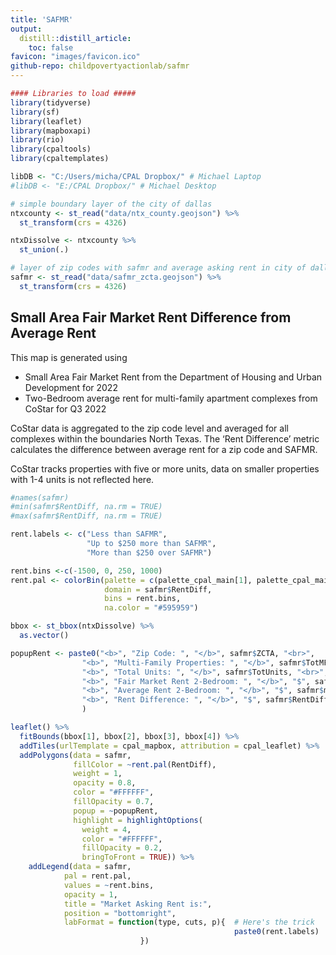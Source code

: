 ```yaml
---
title: 'SAFMR'
output:
  distill::distill_article:
    toc: false
favicon: "images/favicon.ico"
github-repo: childpovertyactionlab/safmr
---
```


```r
#### Libraries to load #####
library(tidyverse)
library(sf)
library(leaflet)
library(mapboxapi)
library(rio)
library(cpaltools)
library(cpaltemplates)

libDB <- "C:/Users/micha/CPAL Dropbox/" # Michael Laptop
#libDB <- "E:/CPAL Dropbox/" # Michael Desktop

```

```r
# simple boundary layer of the city of dallas
ntxcounty <- st_read("data/ntx_county.geojson") %>%
  st_transform(crs = 4326)

ntxDissolve <- ntxcounty %>%
  st_union(.)

# layer of zip codes with safmr and average asking rent in city of dallas
safmr <- st_read("data/safmr_zcta.geojson") %>%
  st_transform(crs = 4326)
```

## Small Area Fair Market Rent Difference from Average Rent

This map is generated using 

* Small Area Fair Market Rent from the Department of Housing and Urban Development for 2022
* Two-Bedroom average rent for multi-family apartment complexes from CoStar for Q3 2022

CoStar data is aggregated to the zip code level and averaged for all complexes within the boundaries North Texas.
The 'Rent Difference' metric calculates the difference between average rent for a zip code and SAFMR.

CoStar tracks properties with five or more units, data on smaller properties with 1-4 units is not reflected here.

```r
#names(safmr)
#min(safmr$RentDiff, na.rm = TRUE)
#max(safmr$RentDiff, na.rm = TRUE)

rent.labels <- c("Less than SAFMR",
                 "Up to $250 more than SAFMR",
                 "More than $250 over SAFMR")

rent.bins <-c(-1500, 0, 250, 1000)
rent.pal <- colorBin(palette = c(palette_cpal_main[1], palette_cpal_main[4], palette_cpal_main[2]), 
                     domain = safmr$RentDiff, 
                     bins = rent.bins, 
                     na.color = "#595959")

bbox <- st_bbox(ntxDissolve) %>%
  as.vector()

popupRent <- paste0("<b>", "Zip Code: ", "</b>", safmr$ZCTA, "<br>",
                "<b>", "Multi-Family Properties: ", "</b>", safmr$TotMF, "<br>",
                "<b>", "Total Units: ", "</b>", safmr$TotUnits, "<br>",
                "<b>", "Fair Market Rent 2-Bedroom: ", "</b>", "$", safmr$fairMrkt2BR, "<br>",
                "<b>", "Average Rent 2-Bedroom: ", "</b>", "$", safmr$medRent2BR, "<br>",
                "<b>", "Rent Difference: ", "</b>", "$", safmr$RentDiff, "<br>"
                )

leaflet() %>%
  fitBounds(bbox[1], bbox[2], bbox[3], bbox[4]) %>%
  addTiles(urlTemplate = cpal_mapbox, attribution = cpal_leaflet) %>%
  addPolygons(data = safmr,
              fillColor = ~rent.pal(RentDiff),
              weight = 1,
              opacity = 0.8,
              color = "#FFFFFF",
              fillOpacity = 0.7,
              popup = ~popupRent,
              highlight = highlightOptions(
                weight = 4,
                color = "#FFFFFF",
                fillOpacity = 0.2,
                bringToFront = TRUE)) %>%
    addLegend(data = safmr,
            pal = rent.pal, 
            values = ~rent.bins, 
            opacity = 1, 
            title = "Market Asking Rent is:",
            position = "bottomright",
            labFormat = function(type, cuts, p){  # Here's the trick
                                                  paste0(rent.labels)
                             })
```